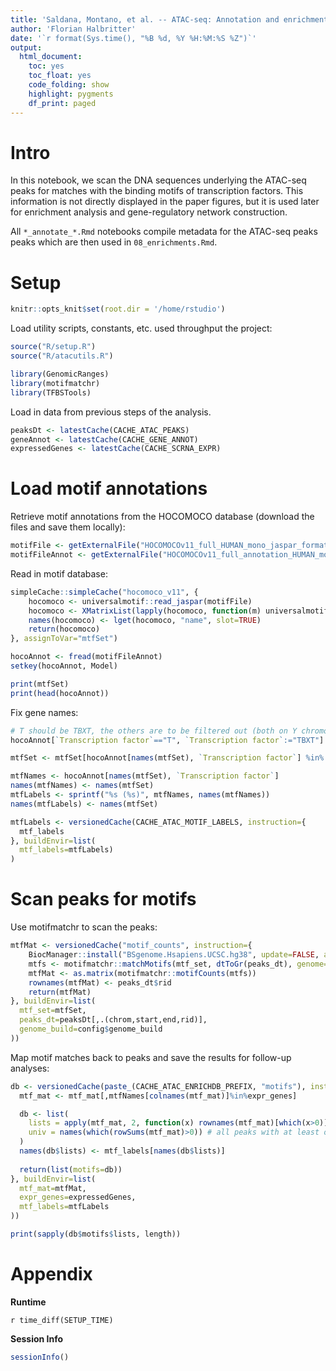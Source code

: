 ```yaml
---
title: 'Saldana, Montano, et al. -- ATAC-seq: Annotation and enrichment analysis' 
author: 'Florian Halbritter'
date: '`r format(Sys.time(), "%B %d, %Y %H:%M:%S %Z")`'
output:
  html_document: 
    toc: yes
    toc_float: yes
    code_folding: show
    highlight: pygments
    df_print: paged
---
```



# Intro

In this notebook, we scan the DNA sequences underlying the ATAC-seq peaks for matches with the binding motifs of transcription factors.
This information is not directly displayed in the paper figures, but it is used later for enrichment analysis and gene-regulatory network construction.

All `*_annotate_*.Rmd` notebooks compile metadata for the ATAC-seq peaks peaks which are then used in `08_enrichments.Rmd`.



# Setup

```r
knitr::opts_knit$set(root.dir = '/home/rstudio')
```


Load utility scripts, constants, etc. used throughput the project:

```r
source("R/setup.R")
source("R/atacutils.R")

library(GenomicRanges)
library(motifmatchr)
library(TFBSTools)
```

Load in data from previous steps of the analysis.

```r
peaksDt <- latestCache(CACHE_ATAC_PEAKS)
geneAnnot <- latestCache(CACHE_GENE_ANNOT)
expressedGenes <- latestCache(CACHE_SCRNA_EXPR)
```

# Load motif annotations

Retrieve motif annotations from the HOCOMOCO database (download the files and save them locally):

```r
motifFile <- getExternalFile("HOCOMOCOv11_full_HUMAN_mono_jaspar_format.txt", "https://hocomoco11.autosome.org/final_bundle/hocomoco11/full/HUMAN/mono/HOCOMOCOv11_full_HUMAN_mono_jaspar_format.txt") 
motifFileAnnot <- getExternalFile("HOCOMOCOv11_full_annotation_HUMAN_mono.tsv", "https://hocomoco11.autosome.org/final_bundle/hocomoco11/full/HUMAN/mono/HOCOMOCOv11_full_annotation_HUMAN_mono.tsv") 
```

Read in motif database:

```r
simpleCache::simpleCache("hocomoco_v11", {
	hocomoco <- universalmotif::read_jaspar(motifFile)
	hocomoco <- XMatrixList(lapply(hocomoco, function(m) universalmotif::convert_motifs(m, class = "TFBSTools-PFMatrix")), use.names = F, type = "PFMatrixList",    matrixClass = "PFMatrix")
	names(hocomoco) <- lget(hocomoco, "name", slot=TRUE)
	return(hocomoco)
}, assignToVar="mtfSet")

hocoAnnot <- fread(motifFileAnnot)
setkey(hocoAnnot, Model)

print(mtfSet)
print(head(hocoAnnot))
```

Fix gene names:

```r
# T should be TBXT, the others are to be filtered out (both on Y chromosome)
hocoAnnot[`Transcription factor`=="T", `Transcription factor`:="TBXT"]

mtfSet <- mtfSet[hocoAnnot[names(mtfSet), `Transcription factor`] %in% geneAnnot$gene_name]

mtfNames <- hocoAnnot[names(mtfSet), `Transcription factor`] 
names(mtfNames) <- names(mtfSet)
mtfLabels <- sprintf("%s (%s)", mtfNames, names(mtfNames))
names(mtfLabels) <- names(mtfSet)

mtfLabels <- versionedCache(CACHE_ATAC_MOTIF_LABELS, instruction={
  mtf_labels
}, buildEnvir=list(
  mtf_labels=mtfLabels)
)
```


# Scan peaks for motifs

Use motifmatchr to scan the peaks:

```r
mtfMat <- versionedCache("motif_counts", instruction={
	BiocManager::install("BSgenome.Hsapiens.UCSC.hg38", update=FALSE, ask=FALSE)
	mtfs <- motifmatchr::matchMotifs(mtf_set, dtToGr(peaks_dt), genome=genome_build, out="scores") 
	mtfMat <- as.matrix(motifmatchr::motifCounts(mtfs))
	rownames(mtfMat) <- peaks_dt$rid
	return(mtfMat)
}, buildEnvir=list(
  mtf_set=mtfSet, 
  peaks_dt=peaksDt[,.(chrom,start,end,rid)],
  genome_build=config$genome_build
))
```

Map motif matches back to peaks and save the results for follow-up analyses:

```r
db <- versionedCache(paste_(CACHE_ATAC_ENRICHDB_PREFIX, "motifs"), instruction={
  mtf_mat <- mtf_mat[,mtfNames[colnames(mtf_mat)]%in%expr_genes]

  db <- list(
  	lists = apply(mtf_mat, 2, function(x) rownames(mtf_mat)[which(x>0)]),
  	univ = names(which(rowSums(mtf_mat)>0)) # all peaks with at least one motif match
  )
  names(db$lists) <- mtf_labels[names(db$lists)]
  
  return(list(motifs=db))
}, buildEnvir=list(
  mtf_mat=mtfMat,
  expr_genes=expressedGenes,
  mtf_labels=mtfLabels
))

print(sapply(db$motifs$lists, length))
```



# Appendix

**Runtime**

`r time_diff(SETUP_TIME)`

**Session Info**

```r
sessionInfo()
```
